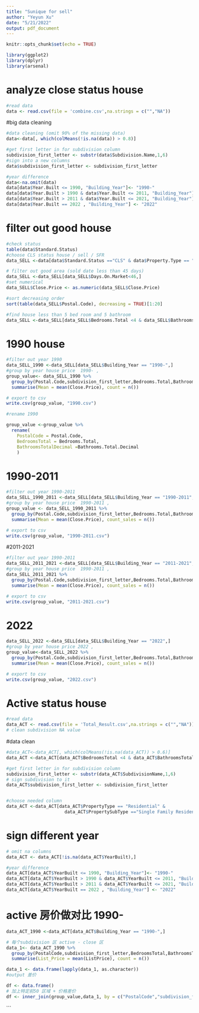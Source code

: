 ```yaml
---
title: "Sunique for sell"
author: "Yeyun Xu"
date: "5/21/2022"
output: pdf_document
---
```


```r
knitr::opts_chunk$set(echo = TRUE)
```

```r
library(ggplot2)
library(dplyr)
library(arsenal)
```
# analyze close status house
```r
#read data
data <- read.csv(file = 'combine.csv',na.strings = c("","NA"))
```

#big data cleaning 
```r
#data cleaning (omit 90% of the missing data)
data<-data[, which(colMeans(!is.na(data)) > 0.8)]

#get first letter in for subdivision column
subdivision_first_letter <- substr(data$Subdivision.Name,1,6)
#sign into a new columns
data$subdivision_first_letter <- subdivision_first_letter

#year difference
data<-na.omit(data)
data[data$Year.Built <= 1990, "Building_Year"]<- "1990-"
data[data$Year.Built > 1990 & data$Year.Built <= 2011, "Building_Year"] <- "1990-2011"
data[data$Year.Built > 2011 & data$Year.Built <= 2021, "Building_Year"] <- "2011-2021"
data[data$Year.Built == 2022 , "Building_Year"] <- "2022"
```

# filter out good house
```r
#check status
table(data$Standard.Status)
#choose CLS status house / sell / SFR
data_SELL <-data[data$Standard.Status =="CLS" & data$Property.Type == "RESI" & data$Property.Sub.Type =="SFR",]

# filter out good area (sold date less than 45 days)
data_SELL <-data_SELL[data_SELL$Days.On.Market<46,]
#set numerical
data_SELL$Close.Price <- as.numeric(data_SELL$Close.Price)

#sort decreasing order
sort(table(data_SELL$Postal.Code), decreasing = TRUE)[1:20]
```

```r
#find house less than 5 bed room and 5 bathroom 
data_SELL <-data_SELL[data_SELL$Bedrooms.Total <4 & data_SELL$Bathrooms.Total.Decimal<3.5,]
```

# 1990 house
```r
#filter out year 1990
data_SELL_1990 <-data_SELL[data_SELL$Building_Year == "1990-",]
#group by year house price  1990- , 
group_value<- data_SELL_1990 %>%
  group_by(Postal.Code,subdivision_first_letter,Bedrooms.Total,Bathrooms.Total.Decimal) %>%
  summarise(Mean = mean(Close.Price), count = n())

# export to csv
write.csv(group_value, "1990.csv")
```
```r
#rename 1990

group_value <-group_value %>% 
  rename(
    PostalCode = Postal.Code,
    BedroomsTotal = Bedrooms.Total,
    BathroomsTotalDecimal =Bathrooms.Total.Decimal
    )
```

# 1990-2011
```r
#filter out year 1990-2011
data_SELL_1990_2011 <-data_SELL[data_SELL$Building_Year == "1990-2011",]
#group by year house price  1990-2011 , 
group_value <- data_SELL_1990_2011 %>%
  group_by(Postal.Code,subdivision_first_letter,Bedrooms.Total,Bathrooms.Total.Decimal) %>%
  summarise(Mean = mean(Close.Price), count_sales = n())

# export to csv
write.csv(group_value, "1990-2011.csv")
```
#2011-2021
```r
#filter out year 1990-2011
data_SELL_2011_2021 <-data_SELL[data_SELL$Building_Year == "2011-2021",]
#group by year house price  1990-2011 , 
data_SELL_2011_2021 %>%
  group_by(Postal.Code,subdivision_first_letter,Bedrooms.Total,Bathrooms.Total.Decimal) %>%
  summarise(Mean = mean(Close.Price), count_sales = n())

# export to csv
write.csv(group_value, "2011-2021.csv")
```
# 2022
```r
data_SELL_2022 <-data_SELL[data_SELL$Building_Year == "2022",]
#group by year house price 2022 , 
group_value<-data_SELL_2022 %>%
  group_by(Postal.Code,subdivision_first_letter,Bedrooms.Total,Bathrooms.Total.Decimal) %>%
  summarise(Mean = mean(Close.Price), count_sales = n())

# export to csv
write.csv(group_value, "2022.csv")
```



# Active status house
```r
#read data
data_ACT <- read.csv(file = 'Total_Result.csv',na.strings = c("","NA"))
# clean subdivision NA value

```
#data clean
```r

#data_ACT<-data_ACT[, which(colMeans(!is.na(data_ACT)) > 0.6)]
data_ACT <-data_ACT[data_ACT$BedroomsTotal <4 & data_ACT$BathroomsTotalDecimal<3.5,]

#get first letter in for subdivision column
subdivision_first_letter <- substr(data_ACT$SubdivisionName,1,6)
# sign subdivision to it
data_ACT$subdivision_first_letter <- subdivision_first_letter


#choose needed column 
data_ACT <-data_ACT[data_ACT$PropertyType == "Residential" &
                      data_ACT$PropertySubType =="Single Family Residence",]

```
# sign different year
```r
# omit na columns
data_ACT <- data_ACT[!is.na(data_ACT$YearBuilt),]

#year difference
data_ACT[data_ACT$YearBuilt <= 1990, "Building_Year"]<- "1990-"
data_ACT[data_ACT$YearBuilt > 1990 & data_ACT$YearBuilt <= 2011, "Building_Year"] <- "1990-2011"
data_ACT[data_ACT$YearBuilt > 2011 & data_ACT$YearBuilt <= 2021, "Building_Year"] <- "2011-2021"
data_ACT[data_ACT$YearBuilt == 2022 , "Building_Year"] <- "2022"
```

# active 房价做对比 1990-
```r
data_ACT_1990 <-data_ACT[data_ACT$Building_Year == "1990-",]

# 每个subdivision 区 active - close 区 
data_1<- data_ACT_1990 %>%
  group_by(PostalCode,subdivision_first_letter,BedroomsTotal,BathroomsTotalDecimal) %>%
  summarise(List_Price = mean(ListPrice), count = n())

data_1 <- data.frame(lapply(data_1, as.character))
#output 差价
```

```r
df <- data.frame()
# 加上特定前50 区域 + 价格差价
df <- inner_join(group_value,data_1, by = c("PostalCode","subdivision_first_letter","BedroomsTotal"))

```


```

